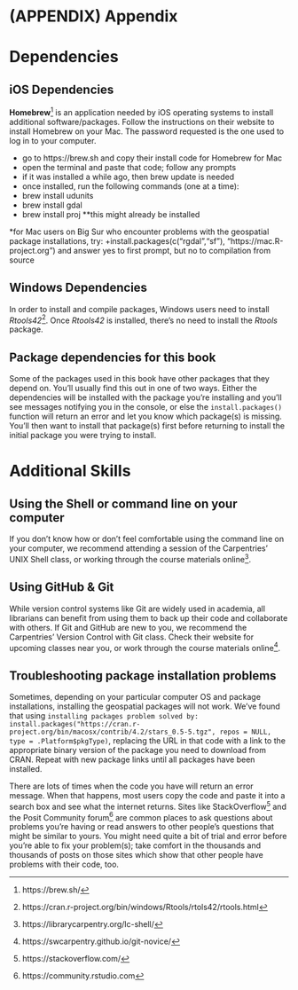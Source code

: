 \cleardoublepage 

# (APPENDIX) Appendix {-}

# Dependencies

## iOS Dependencies
**Homebrew**^[https://brew.sh/] is an application needed by iOS operating systems to install additional software/packages.  Follow the instructions on their website to install Homebrew on your Mac.  The password requested is the one used to log in to your computer.  

* go to https://brew.sh and copy their install code for Homebrew for Mac
* open the terminal and paste that code; follow any prompts
* if it was installed a while ago, then brew update is needed
* once installed, run the following commands (one at a time):
* brew install udunits
* brew install gdal
* brew install proj **this might already be installed

*for Mac users on Big Sur who encounter problems with the geospatial package installations, try:
  +install.packages(c("rgdal","sf"), "https://mac.R-project.org") and answer yes to first prompt, but no to compilation from source

## Windows Dependencies
In order to install and compile packages, Windows users need to install _Rtools42_^[https://cran.r-project.org/bin/windows/Rtools/rtols42/rtools.html].  Once _Rtools42_ is installed, there's no need to install the _Rtools_ package.

## Package dependencies for this book
Some of the packages used in this book have other packages that they depend on.  You'll usually find this out in one of two ways.  Either the dependencies will be installed with the package you're installing and you'll see messages notifying you in the console, or else the `install.packages()` function will return an error and let you know which package(s) is missing.  You'll then want to install that package(s) first before returning to install the initial package you were trying to install.

# Additional Skills

## Using the Shell or command line on your computer
If you don't know how or don't feel comfortable using the command line on your computer, we recommend attending a session of the Carpentries' UNIX Shell class, or working through the course materials online^[https://librarycarpentry.org/lc-shell/].

## Using GitHub & Git
While version control systems like Git are widely used in academia, all librarians can benefit from using them to back up their code and collaborate with others.  If Git and GitHub are new to you, we recommend the Carpentries' Version Control with Git class.  Check their website for upcoming classes near you, or work through the course materials online^[https://swcarpentry.github.io/git-novice/].

## Troubleshooting package installation problems
Sometimes, depending on your particular computer OS and package installations, installing the geospatial packages will not work.  We've found that using `installing packages problem solved by:
install.packages("https://cran.r-project.org/bin/macosx/contrib/4.2/stars_0.5-5.tgz", repos = NULL, type = .Platform$pkgType)`, replacing the URL in that code with a link to the appropriate binary version of the package you need to download from CRAN.  Repeat with new package links until all packages have been installed.

There are lots of times when the code you have will return an error message.  When that happens, most users copy the code and paste it into a search box and see what the internet returns.  Sites like StackOverflow^[https://stackoverflow.com/] and the Posit Community forum^[https://community.rstudio.com] are common places to ask questions about problems you're having or read answers to other people's questions that might be similar to yours.  You might need quite a bit of trial and error before you're able to fix your problem(s); take comfort in the thousands and thousands of posts on those sites which show that other people have problems with their code, too.
